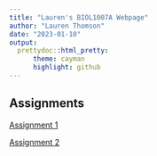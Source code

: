 ```yaml
---
title: "Lauren's BIOL1007A Webpage"
author: "Lauren Thomson"
date: "2023-01-10"
output:
  prettydoc::html_pretty:
      theme: cayman
      highlight: github
---
```


## Assignments 

[Assignment 1](assignment_1.html)

[Assignment 2](assignment_2.html)
